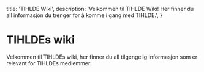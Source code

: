 
  title: 'TIHLDE Wiki',
  description:
    'Velkommen til TIHLDE Wiki! Her finner du all informasjon du trenger for å komme i gang med TIHLDE.',
}

# TIHLDEs wiki

Velkommen til TIHLDEs wiki, her finner du all tilgengelig informasjon som er relevant for 
TIHLDEs medlemmer.
